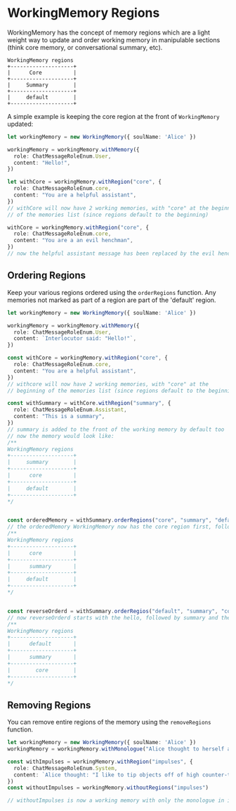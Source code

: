 # WorkingMemory Regions

WorkingMemory has the concept of memory regions which are a light weight way to update and order working memory in manipulable sections (think core memory, or conversational summary, etc).

```
WorkingMemory regions
+--------------------+
|      Core          |
+--------------------+
|     Summary        |
+--------------------+
|     default        |
+--------------------+
```

A simple example is keeping the core region at the front of `WorkingMemory` updated:

```ts
let workingMemory = new WorkingMemory({ soulName: 'Alice' })

workingMemory = workingMemory.withMemory({
  role: ChatMessageRoleEnum.User,
  content: "Hello!",
})

let withCore = workingMemory.withRegion("core", {
  role: ChatMessageRoleEnum.core,
  content: "You are a helpful assistant",
})
// withCore will now have 2 working memories, with "core" at the beginning
// of the memories list (since regions default to the beginning)

withCore = workingMemory.withRegion("core", {
  role: ChatMessageRoleEnum.core,
  content: "You are a an evil henchman",
})
// now the helpful assistant message has been replaced by the evil henchman memory
```


## Ordering Regions

Keep your various regions ordered using the `orderRegions` function. Any memories not marked as part of a region are part of the 'default' region.

```ts
let workingMemory = new WorkingMemory({ soulName: 'Alice' })

workingMemory = workingMemory.withMemory({
  role: ChatMessageRoleEnum.User,
  content: `Interlocutor said: "Hello!"`,
})

const withCore = workingMemory.withRegion("core", {
  role: ChatMessageRoleEnum.core,
  content: "You are a helpful assistant",
})
// withcore will now have 2 working memories, with "core" at the
// beginning of the memories list (since regions default to the beginning)

const withSummary = withCore.withRegion("summary", {
  role: ChatMessageRoleEnum.Assistant,
  content: "This is a summary",
})
// summary is added to the front of the working memory by default too
// now the memory would look like:
/**
WorkingMemory regions
+--------------------+
|     summary        |
+--------------------+
|      core          |
+--------------------+
|     default        |
+--------------------+
*/


const orderedMemory = withSummary.orderRegions("core", "summary", "default")
// the orderedMemory WorkingMemory now has the core region first, followed by summary, followed by the Hello!
/**
WorkingMemory regions
+--------------------+
|      core          |
+--------------------+
|      summary       |
+--------------------+
|     default        |
+--------------------+
*/


const reverseOrderd = withSummary.orderRegios("default", "summary", "core")
// now reverseOrderd starts with the hello, followed by summary and the last memory is the core message.
/**
WorkingMemory regions
+--------------------+
|      default       |
+--------------------+
|      summary       |
+--------------------+
|        core        |
+--------------------+
*/

```

## Removing Regions

You can remove entire regions of the memory using the `removeRegions` function.

```ts
let workingMemory = new WorkingMemory({ soulName: 'Alice' })
workingMemory = workingMemory.withMonologue("Alice thought to herself about flowers.")

const withImpulses = workingMemory.withRegion("impulses", {
  role: ChatMessageRoleEnum.System,
  content: `Alice thought: "I like to tip objects off of high counter-tops"`,
})
const withoutImpulses = workingMemory.withoutRegions("impulses")

// withoutImpulses is now a working memory with only the monologue in it
```

